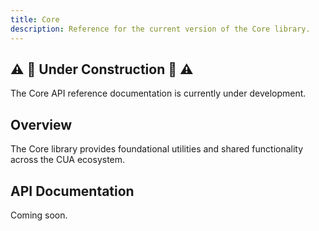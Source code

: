 ```yaml
---
title: Core
description: Reference for the current version of the Core library.
---
```


## ⚠️ 🚧 Under Construction 🚧 ⚠️

The Core API reference documentation is currently under development.

## Overview

The Core library provides foundational utilities and shared functionality across the CUA ecosystem.

## API Documentation

Coming soon.
